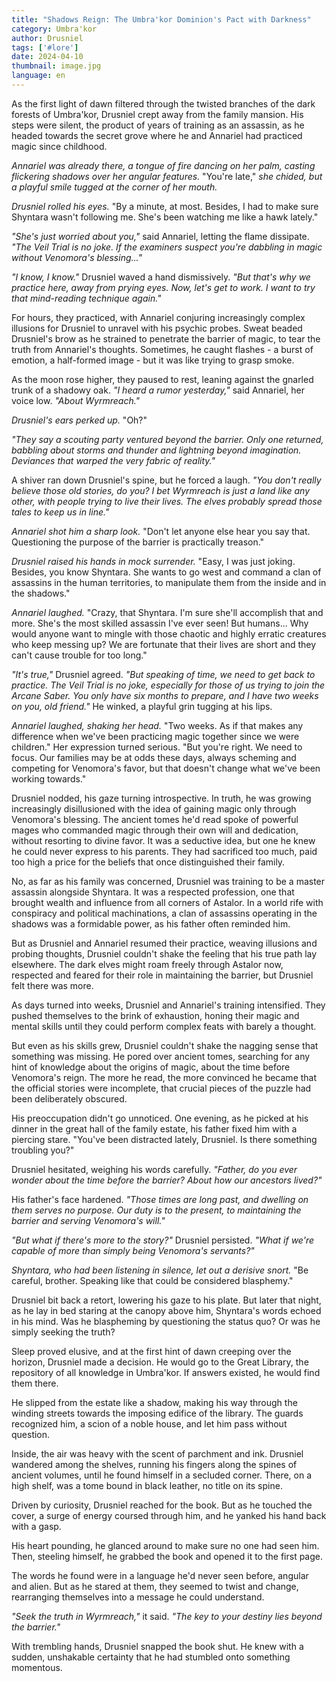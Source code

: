 ```yaml
---
title: "Shadows Reign: The Umbra'kor Dominion's Pact with Darkness"
category: Umbra'kor
author: Drusniel
tags: ['#lore']
date: 2024-04-10
thumbnail: image.jpg
language: en
---
```



As the first light of dawn filtered through the twisted branches of the dark forests of Umbra'kor, Drusniel crept away from the family mansion. His steps were silent, the product of years of training as an assassin, as he headed towards the secret grove where he and Annariel had practiced magic since childhood.

*Annariel was already there, a tongue of fire dancing on her palm, casting flickering shadows over her angular features.* "You're late," *she chided, but a playful smile tugged at the corner of her mouth.*

*Drusniel rolled his eyes.* "By a minute, at most. Besides, I had to make sure Shyntara wasn't following me. She's been watching me like a hawk lately."

*"She's just worried about you,"* said Annariel, letting the flame dissipate. *"The Veil Trial is no joke. If the examiners suspect you're dabbling in magic without Venomora's blessing..."*

*"I know, I know."* Drusniel waved a hand dismissively. *"But that's why we practice here, away from prying eyes. Now, let's get to work. I want to try that mind-reading technique again."*

For hours, they practiced, with Annariel conjuring increasingly complex illusions for Drusniel to unravel with his psychic probes. Sweat beaded Drusniel's brow as he strained to penetrate the barrier of magic, to tear the truth from Annariel's thoughts. Sometimes, he caught flashes - a burst of emotion, a half-formed image - but it was like trying to grasp smoke.

As the moon rose higher, they paused to rest, leaning against the gnarled trunk of a shadowy oak. *"I heard a rumor yesterday,"* said Annariel, her voice low. *"About Wyrmreach."*

*Drusniel's ears perked up.* "Oh?"

*"They say a scouting party ventured beyond the barrier. Only one returned, babbling about storms and thunder and lightning beyond imagination. Deviances that warped the very fabric of reality."*

A shiver ran down Drusniel's spine, but he forced a laugh. *"You don't really believe those old stories, do you? I bet Wyrmreach is just a land like any other, with people trying to live their lives. The elves probably spread those tales to keep us in line."*

*Annariel shot him a sharp look.* "Don't let anyone else hear you say that. Questioning the purpose of the barrier is practically treason."

*Drusniel raised his hands in mock surrender.* "Easy, I was just joking. Besides, you know Shyntara. She wants to go west and command a clan of assassins in the human territories, to manipulate them from the inside and in the shadows."

*Annariel laughed.* "Crazy, that Shyntara. I'm sure she'll accomplish that and more. She's the most skilled assassin I've ever seen! But humans... Why would anyone want to mingle with those chaotic and highly erratic creatures who keep messing up? We are fortunate that their lives are short and they can't cause trouble for too long."

*"It's true,"* Drusniel agreed. *"But speaking of time, we need to get back to practice. The Veil Trial is no joke, especially for those of us trying to join the Arcane Saber. You only have six months to prepare, and I have two weeks on you, old friend."* He winked, a playful grin tugging at his lips.

*Annariel laughed, shaking her head.* "Two weeks. As if that makes any difference when we've been practicing magic together since we were children." Her expression turned serious. "But you're right. We need to focus. Our families may be at odds these days, always scheming and competing for Venomora's favor, but that doesn't change what we've been working towards."

Drusniel nodded, his gaze turning introspective. In truth, he was growing increasingly disillusioned with the idea of gaining magic only through Venomora's blessing. The ancient tomes he'd read spoke of powerful mages who commanded magic through their own will and dedication, without resorting to divine favor. It was a seductive idea, but one he knew he could never express to his parents. They had sacrificed too much, paid too high a price for the beliefs that once distinguished their family.

No, as far as his family was concerned, Drusniel was training to be a master assassin alongside Shyntara. It was a respected profession, one that brought wealth and influence from all corners of Astalor. In a world rife with conspiracy and political machinations, a clan of assassins operating in the shadows was a formidable power, as his father often reminded him.

But as Drusniel and Annariel resumed their practice, weaving illusions and probing thoughts, Drusniel couldn't shake the feeling that his true path lay elsewhere. The dark elves might roam freely through Astalor now, respected and feared for their role in maintaining the barrier, but Drusniel felt there was more.

As days turned into weeks, Drusniel and Annariel's training intensified. They pushed themselves to the brink of exhaustion, honing their magic and mental skills until they could perform complex feats with barely a thought.

But even as his skills grew, Drusniel couldn't shake the nagging sense that something was missing. He pored over ancient tomes, searching for any hint of knowledge about the origins of magic, about the time before Venomora's reign. The more he read, the more convinced he became that the official stories were incomplete, that crucial pieces of the puzzle had been deliberately obscured.

His preoccupation didn't go unnoticed. One evening, as he picked at his dinner in the great hall of the family estate, his father fixed him with a piercing stare. "You've been distracted lately, Drusniel. Is there something troubling you?"

Drusniel hesitated, weighing his words carefully. *"Father, do you ever wonder about the time before the barrier? About how our ancestors lived?"*

His father's face hardened. *"Those times are long past, and dwelling on them serves no purpose. Our duty is to the present, to maintaining the barrier and serving Venomora's will."*

*"But what if there's more to the story?"* Drusniel persisted. *"What if we're capable of more than simply being Venomora's servants?"*

*Shyntara, who had been listening in silence, let out a derisive snort.* "Be careful, brother. Speaking like that could be considered blasphemy."

Drusniel bit back a retort, lowering his gaze to his plate. But later that night, as he lay in bed staring at the canopy above him, Shyntara's words echoed in his mind. Was he blaspheming by questioning the status quo? Or was he simply seeking the truth?

Sleep proved elusive, and at the first hint of dawn creeping over the horizon, Drusniel made a decision. He would go to the Great Library, the repository of all knowledge in Umbra'kor. If answers existed, he would find them there.

He slipped from the estate like a shadow, making his way through the winding streets towards the imposing edifice of the library. The guards recognized him, a scion of a noble house, and let him pass without question.

Inside, the air was heavy with the scent of parchment and ink. Drusniel wandered among the shelves, running his fingers along the spines of ancient volumes, until he found himself in a secluded corner. There, on a high shelf, was a tome bound in black leather, no title on its spine.

Driven by curiosity, Drusniel reached for the book. But as he touched the cover, a surge of energy coursed through him, and he yanked his hand back with a gasp.

His heart pounding, he glanced around to make sure no one had seen him. Then, steeling himself, he grabbed the book and opened it to the first page.

The words he found were in a language he'd never seen before, angular and alien. But as he stared at them, they seemed to twist and change, rearranging themselves into a message he could understand.

*"Seek the truth in Wyrmreach,"* it said. *"The key to your destiny lies beyond the barrier."*

With trembling hands, Drusniel snapped the book shut. He knew with a sudden, unshakable certainty that he had stumbled onto something momentous.